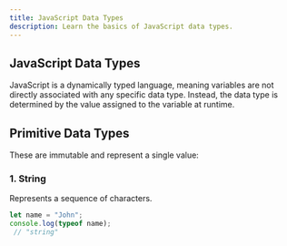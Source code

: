 ```yaml
---
title: JavaScript Data Types
description: Learn the basics of JavaScript data types.
---
```


## JavaScript Data Types

JavaScript is a dynamically typed language, meaning variables are not directly associated with any specific data type. Instead, the data type is determined by the value assigned to the variable at runtime.

## Primitive Data Types

These are immutable and represent a single value:

### 1. String
Represents a sequence of characters.

```js
let name = "John";
console.log(typeof name);
 // "string"
